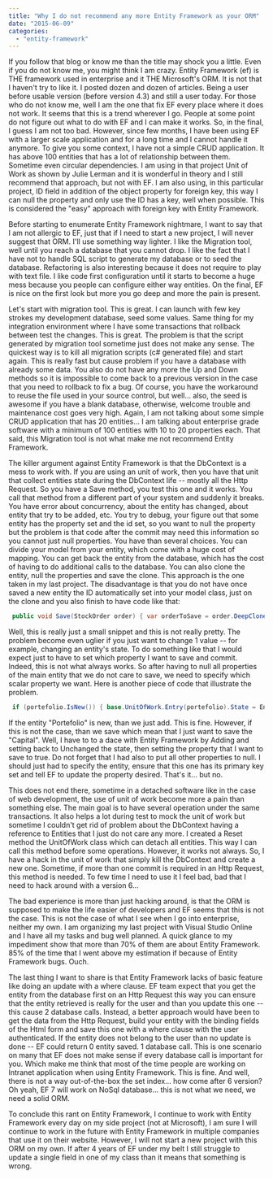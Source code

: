 ```yaml
---
title: "Why I do not recommend any more Entity Framework as your ORM"
date: "2015-06-09"
categories: 
  - "entity-framework"
---
```


If you follow that blog or know me than the title may shock you a little. Even if you do not know me, you might think I am crazy. Entity Framework (ef) is THE framework used in enterprise and it THE Microsoft's ORM. It is not that I haven't try to like it. I posted dozen and dozen of articles. Being a user before usable version (before version 4.3) and still a user today. For those who do not know me, well I am the one that fix EF every place where it does not work. It seems that this is a trend wherever I go. People at some point do not figure out what to do with EF and I can make it works. So, in the final, I guess I am not too bad. However, since few months, I have been using EF with a larger scale application and for a long time and I cannot handle it anymore. To give you some context, I have not a simple CRUD application. It has above 100 entities that has a lot of relationship between them. Sometime even circular dependencies. I am using in that project Unit of Work as shown by Julie Lerman and it is wonderful in theory and I still recommend that approach, but not with EF. I am also using, in this particular project, ID field in addition of the object property for foreign key, this way I can null the property and only use the ID has a key, well when possible. This is considered the "easy" approach with foreign key with Entity Framework.

Before starting to enumerate Entity Framework nightmare, I want to say that I am not allergic to EF, just that if I need to start a new project, I will never suggest that ORM. I'll use something way lighter. I like the Migration tool, well until you reach a database that you cannot drop. I like the fact that I have not to handle SQL script to generate my database or to seed the database. Refactoring is also interesting because it does not require to play with text file. I like code first configuration until it starts to become a huge mess because you people can configure either way entities. On the final, EF is nice on the first look but more you go deep and more the pain is present.

Let's start with migration tool. This is great. I can launch with few key strokes my development database, seed some values. Same thing for my integration environment where I have some transactions that rollback between test the changes. This is great. The problem is that the script generated by migration tool sometime just does not make any sense. The quickest way is to kill all migration scripts (c\# generated file) and start again. This is really fast but cause problem if you have a database with already some data. You also do not have any more the Up and Down methods so it is impossible to come back to a previous version in the case that you need to rollback to fix a bug. Of course, you have the workaround to reuse the file used in your source control, but well... also, the seed is awesome if you have a blank database, otherwise, welcome trouble and maintenance cost goes very high. Again, I am not talking about some simple CRUD application that has 20 entities... I am talking about enterprise grade software with a minimum of 100 entities with 10 to 20 properties each. That said, this Migration tool is not what make me not recommend Entity Framework.

The killer argument against Entity Framework is that the DbContext is a mess to work with. If you are using an unit of work, then you have that unit that collect entities state during the DbContext life -- mostly all the Http Request. So you have a Save method, you test this one and it works. You call that method from a different part of your system and suddenly it breaks. You have error about concurrency, about the entity has changed, about entity that try to be added, etc. You try to debug, your figure out that some entity has the property set and the id set, so you want to null the property but the problem is that code after the commit may need this information so you cannot just null properties. You have than several choices. You can divide your model from your entity, which come with a huge cost of mapping. You can get back the entity from the database, which has the cost of having to do additional calls to the database. You can also clone the entity, null the properties and save the clone. This approach is the one taken in my last project. The disadvantage is that you do not have once saved a new entity the ID automatically set into your model class, just on the clone and you also finish to have code like that: 

```csharp
 public void Save(StockOrder order) { var orderToSave = order.DeepClone(); portefolio.Owners = null; portefolio.Contest = null; portefolio.PortefolioStatistics = null; foreach (var order1 in portefolio.Orders) { order1.Portefolio = null; order1.UserWhoPlacedTheOrder = null; } //... 
``` 

Well, this is really just a small snippet and this is not really pretty. The problem become even uglier if you just want to change 1 value -- for example, changing an entity's state. To do something like that I would expect just to have to set which property I want to save and commit. Indeed, this is not what always works. So after having to null all properties of the main entity that we do not care to save, we need to specify which scalar property we want. Here is another piece of code that illustrate the problem. 

```csharp
 if (portefolio.IsNew()) { base.UnitOfWork.Entry(portefolio).State = EntityState.Added; } else { var portefolioWaitingBeingSaved = base.UnitOfWork.Set<Portefolio>().Local.SingleOrDefault(d => d.Id == portefolio.Id); if (portefolioWaitingBeingSaved == null || base.UnitOfWork.Entry(portefolioWaitingBeingSaved).State == EntityState.Detached) //Only do it once { base.UnitOfWork.Entry(portefolio).State = EntityState.Added; // Add to generate new ID for entities underneat base.UnitOfWork.Entry(portefolio).State = EntityState.Unchanged; // We change none of the scalar property, except the one that we specify after this call base.UnitOfWork.Entry(portefolio).Property(g => g.Capital).IsModified = true; } } 
``` 

If the entity "Portefolio" is new, than we just add. This is fine. However, if this is not the case, than we save which mean that I just want to save the "Capital". Well, I have to to a dace with Entity Framework by Adding and setting back to Unchanged the state, then setting the property that I want to save to true. Do not forget that I had also to put all other properties to null. I should just had to specify the entity, ensure that this one has its primary key set and tell EF to update the property desired. That's it... but no.

This does not end there, sometime in a detached software like in the case of web development, the use of unit of work become more a pain than something else. The main goal is to have several operation under the same transactions. It also helps a lot during test to mock the unit of work but sometime I couldn't get rid of problem about the DbContext having a reference to Entities that I just do not care any more. I created a Reset method the UnitOfWork class which can detach all entities. This way I can call this method before some operations. However, it works not always. So, I have a hack in the unit of work that simply kill the DbContext and create a new one. Sometime, if more than one commit is required in an Http Request, this method is needed. To few time I need to use it I feel bad, bad that I need to hack around with a version 6...

The bad experience is more than just hacking around, is that the ORM is supposed to make the life easier of developers and EF seems that this is not the case. This is not the case of what I see when I go into enterprise, neither my own. I am organizing my last project with Visual Studio Online and I have all my tasks and bug well planned. A quick glance to my impediment show that more than 70% of them are about Entity Framework. 85% of the time that I went above my estimation if because of Entity Framework bugs. Ouch.

The last thing I want to share is that Entity Framework lacks of basic feature like doing an update with a where clause. EF team expect that you get the entity from the database first on an Http Request this way you can ensure that the entity retrieved is really for the user and than you update this one -- this cause 2 database calls. Instead, a better approach would have been to get the data from the Http Request, build your entity with the binding fields of the Html form and save this one with a where clause with the user authenticated. If the entity does not belong to the user than no update is done -- EF could return 0 entity saved. 1 database call. This is one scenario on many that EF does not make sense if every database call is important for you. Which make me think that most of the time people are working on Intranet application when using Entity Framework. This is fine. And well, there is not a way out-of-the-box the set index... how come after 6 version? Oh yeah, EF 7 will work on NoSql database... this is not what we need, we need a solid ORM.

To conclude this rant on Entity Framework, I continue to work with Entity Framework every day on my side project (not at Microsoft), I am sure I will continue to work in the future with Entity Framework in multiple companies that use it on their website. However, I will not start a new project with this ORM on my own. If after 4 years of EF under my belt I still struggle to update a single field in one of my class than it means that something is wrong.
